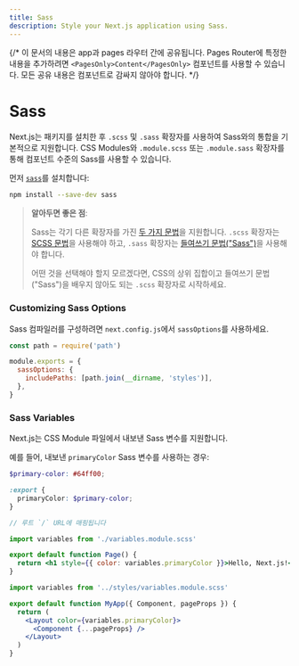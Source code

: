 ```yaml
---
title: Sass
description: Style your Next.js application using Sass.
---
```


{/* 이 문서의 내용은 app과 pages 라우터 간에 공유됩니다. Pages Router에 특정한 내용을 추가하려면 `<PagesOnly>Content</PagesOnly>` 컴포넌트를 사용할 수 있습니다. 모든 공유 내용은 컴포넌트로 감싸지 않아야 합니다. */}

# Sass

Next.js는 패키지를 설치한 후 `.scss` 및 `.sass` 확장자를 사용하여 Sass와의 통합을 기본적으로 지원합니다. CSS Modules와 `.module.scss` 또는 `.module.sass` 확장자를 통해 컴포넌트 수준의 Sass를 사용할 수 있습니다.

먼저 [`sass`](https://github.com/sass/sass)를 설치합니다:

```bash filename="Terminal"
npm install --save-dev sass
```

> **알아두면 좋은 점**:
>
> Sass는 각기 다른 확장자를 가진 [두 가지 문법](https://sass-lang.com/documentation/syntax)을 지원합니다.
> `.scss` 확장자는 [SCSS 문법](https://sass-lang.com/documentation/syntax#scss)을 사용해야 하고,
> `.sass` 확장자는 [들여쓰기 문법("Sass")](https://sass-lang.com/documentation/syntax#the-indented-syntax)을 사용해야 합니다.
>
> 어떤 것을 선택해야 할지 모르겠다면, CSS의 상위 집합이고 들여쓰기 문법("Sass")을 배우지 않아도 되는 `.scss` 확장자로 시작하세요.

### Customizing Sass Options

Sass 컴파일러를 구성하려면 `next.config.js`에서 `sassOptions`를 사용하세요.

```js filename="next.config.js"
const path = require('path')

module.exports = {
  sassOptions: {
    includePaths: [path.join(__dirname, 'styles')],
  },
}
```

### Sass Variables

Next.js는 CSS Module 파일에서 내보낸 Sass 변수를 지원합니다.

예를 들어, 내보낸 `primaryColor` Sass 변수를 사용하는 경우:

```scss filename="app/variables.module.scss"
$primary-color: #64ff00;

:export {
  primaryColor: $primary-color;
}
```

<AppOnly>

```jsx filename="app/page.js"
// 루트 `/` URL에 매핑됩니다

import variables from './variables.module.scss'

export default function Page() {
  return <h1 style={{ color: variables.primaryColor }}>Hello, Next.js!</h1>
}
```

</AppOnly>

<PagesOnly>

```jsx filename="pages/_app.js"
import variables from '../styles/variables.module.scss'

export default function MyApp({ Component, pageProps }) {
  return (
    <Layout color={variables.primaryColor}>
      <Component {...pageProps} />
    </Layout>
  )
}
```

</PagesOnly>
